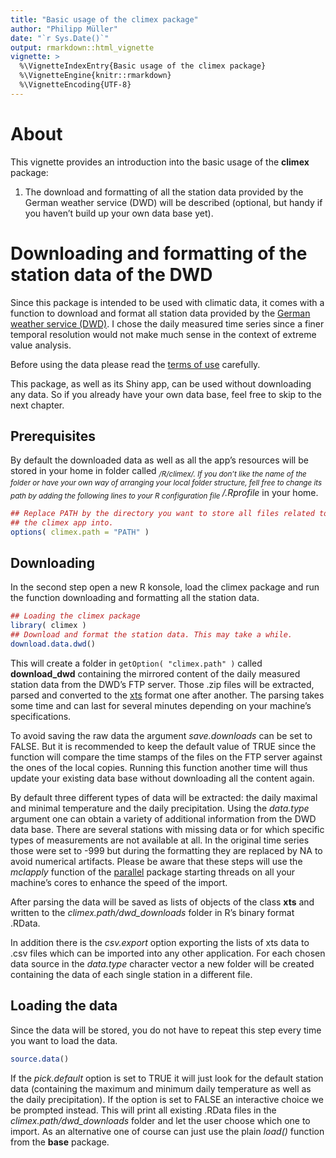 ```yaml
---
title: "Basic usage of the climex package"
author: "Philipp Müller"
date: "`r Sys.Date()`"
output: rmarkdown::html_vignette
vignette: >
  %\VignetteIndexEntry{Basic usage of the climex package}
  %\VignetteEngine{knitr::rmarkdown}
  %\VignetteEncoding{UTF-8}
---
```


# About
This vignette provides an introduction into the basic usage of the
**climex** package: 

1. The download and formatting of all the station data provided by the
   German weather service (DWD) will be described (optional, but handy
   if you haven't build up your own data base yet).

# Downloading and formatting of the station data of the DWD

Since this package is intended to be used with climatic data, it comes
with a function to download and format all station data provided by
the [German weather service
(DWD)](http://www.dwd.de/DE/Home/home_node.html). I chose the daily
measured time series since a finer temporal resolution would not make
much sense in the context of extreme value analysis.

Before using the data please read the [terms of
use](ftp://ftp-cdc.dwd.de/pub/CDC/Terms_of_use.pdf) carefully.

This package, as well as its Shiny app, can be used without
downloading any data. So if you already have your own data base, feel
free to skip to the next chapter.

## Prerequisites 

By default the downloaded data as well as all the app's resources will
be stored in your home in folder called *~/R/climex/*. If you don't
like the name of the folder or have your own way of arranging your
local folder structure, fell free to change its path by adding the
following lines to your R configuration file *~/.Rprofile* in your
home.

```r
## Replace PATH by the directory you want to store all files related to
## the climex app into.
options( climex.path = "PATH" )
```

## Downloading

In the second step open a new R konsole, load the climex package and
run the function downloading and formatting all the station data.

```r
## Loading the climex package
library( climex )
## Download and format the station data. This may take a while.
download.data.dwd()
```

This will create a folder in `getOption( "climex.path" )` called
**download_dwd** containing the mirrored content of the daily measured
station data from the DWD's FTP server. Those .zip files will be
extracted, parsed and converted to the
[xts](https://CRAN.R-project.org/package=xts) format one after
another. The parsing takes some time and can last for several minutes
depending on your machine's specifications.

To avoid saving the raw data the argument *save.downloads* can be set
to FALSE. But it is recommended to keep the default value of TRUE
since the function will compare the time stamps of the files on the
FTP server against the ones of the local copies. Running this function
another time will thus update your existing data base without
downloading all the content again.

By default three different types of data will be extracted: the daily
maximal and minimal temperature and the daily precipitation. Using the
*data.type* argument one can obtain a variety of additional
information from the DWD data base. There are several stations with
missing data or for which specific types of measurements are not
available at all. In the original time series those were set to -999
but during the formatting they are replaced by NA to avoid numerical
artifacts. Please be aware that these steps will use the *mclapply*
function of the
[parallel](https://stat.ethz.ch/R-manual/R-devel/library/parallel/doc/parallel.pdf)
package starting threads on all your machine's cores to enhance the
speed of the import.

After parsing the data will be saved as lists of objects of the class
**xts** and written to the *climex.path/dwd_downloads* folder in R's
binary format .RData.

In addition there is the *csv.export* option exporting the lists of
xts data to .csv files which can be imported into any other
application. For each chosen data source in the *data.type* character
vector a new folder will be created containing the data of each single
station in a different file.

## Loading the data

Since the data will be stored, you do not have to repeat this step every time you want to load the data.

```r
source.data()
```
If the *pick.default* option is set to TRUE it will just look for the
default station data (containing the maximum and minimum daily
temperature as well as the daily precipitation). If the option is set
to FALSE an interactive choice we be prompted instead.
This will print all existing .RData files in the
*climex.path/dwd_downloads* folder and let the user choose which one
to import. As an alternative one of course can just use the plain
*load()* function from the **base** package.

